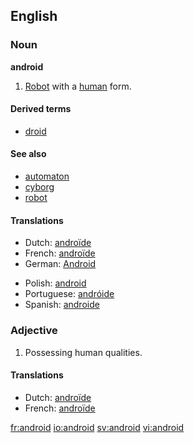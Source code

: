 {{see|Android}}
==English==

===Noun===
'''android'''

# [[Robot]] with a [[human]] form.

====Derived terms====
*[[droid]]

====See also====
*[[automaton]]
*[[cyborg]]
*[[robot]]

====Translations====
{{trans-top|robot with human form}}
*Dutch: [[androïde]] {{m}}
*French: [[androïde]] {{m}}
*German: [[Android]] {{m}}
{{trans-mid}}
*Polish: [[android]] {{m}}
*Portuguese: [[andróide]] {{m}}
*Spanish: [[androide]] {{m}}
{{trans-bottom}}

===Adjective===
{{en-adj}}

# Possessing human qualities.

====Translations====
{{trans-top|possessing human qualities}}
*Dutch: [[androïde]] {{m}}
*French: [[androïde]] {{m}}
{{trans-mid}}
{{trans-bottom}}

[[fr:android]]
[[io:android]]
[[sv:android]]
[[vi:android]]
